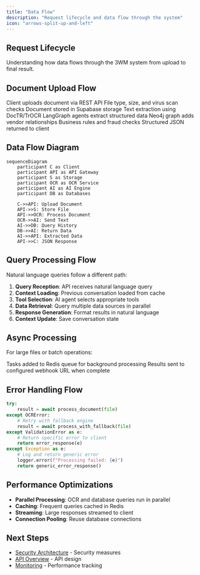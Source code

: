 ```yaml
---
title: "Data Flow"
description: "Request lifecycle and data flow through the system"
icon: "arrows-split-up-and-left"
---
```



## Request Lifecycle

Understanding how data flows through the 3WM system from upload to final result.

## Document Upload Flow

<Steps>
  <Step title="File Upload">
    Client uploads document via REST API
  </Step>
  
  <Step title="Validation">
    File type, size, and virus scan checks
  </Step>
  
  <Step title="Storage">
    Document stored in Supabase storage
  </Step>
  
  <Step title="OCR Processing">
    Text extraction using DocTR/TrOCR
  </Step>
  
  <Step title="AI Extraction">
    LangGraph agents extract structured data
  </Step>
  
  <Step title="Enrichment">
    Neo4j graph adds vendor relationships
  </Step>
  
  <Step title="Validation">
    Business rules and fraud checks
  </Step>
  
  <Step title="Response">
    Structured JSON returned to client
  </Step>
</Steps>

## Data Flow Diagram

```mermaid
sequenceDiagram
    participant C as Client
    participant API as API Gateway
    participant S as Storage
    participant OCR as OCR Service
    participant AI as AI Engine
    participant DB as Databases
    
    C->>API: Upload Document
    API->>S: Store File
    API->>OCR: Process Document
    OCR->>AI: Send Text
    AI->>DB: Query History
    DB->>AI: Return Data
    AI->>API: Extracted Data
    API->>C: JSON Response
```

## Query Processing Flow

Natural language queries follow a different path:

1. **Query Reception**: API receives natural language query
2. **Context Loading**: Previous conversation loaded from cache
3. **Tool Selection**: AI agent selects appropriate tools
4. **Data Retrieval**: Query multiple data sources in parallel
5. **Response Generation**: Format results in natural language
6. **Context Update**: Save conversation state

## Async Processing

For large files or batch operations:

<CardGroup cols={2}>
  <Card title="Queue Processing" icon="list">
    Tasks added to Redis queue for background processing
  </Card>
  
  <Card title="Webhook Notification" icon="webhook">
    Results sent to configured webhook URL when complete
  </Card>
</CardGroup>

## Error Handling Flow

```python
try:
    result = await process_document(file)
except OCRError:
    # Retry with fallback engine
    result = await process_with_fallback(file)
except ValidationError as e:
    # Return specific error to client
    return error_response(e)
except Exception as e:
    # Log and return generic error
    logger.error(f"Processing failed: {e}")
    return generic_error_response()
```

## Performance Optimizations

- **Parallel Processing**: OCR and database queries run in parallel
- **Caching**: Frequent queries cached in Redis
- **Streaming**: Large responses streamed to client
- **Connection Pooling**: Reuse database connections

## Next Steps

- [Security Architecture](/3wm-project/architecture/security) - Security measures
- [API Overview](/3wm-project/api-reference/overview) - API design
- [Monitoring](/3wm-project/deployment/monitoring) - Performance tracking 